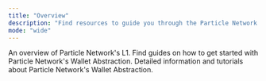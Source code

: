 ```yaml
---
title: "Overview"
description: "Find resources to guide you through the Particle Network's ecosystem."
mode: "wide"
---
```


<CardGroup cols={3}>
  <Card title="TECHNOLOGY" icon= "bolt-lightning" href="/resources/modular-l1/introduction">
    An overview of Particle Network's L1.
  </Card>
    <Card title="QUICKSTART: WALLET ABSTRACTION" icon= "wallet" href="/resources/quickstart/intro">
    Find guides on how to get started with Particle Network's Wallet Abstraction.
  </Card>
  <Card title="INTEGRATING WALLET ABSTRACTION" icon= "screwdriver-wrench" href="/resources/integrations/waas/auth">
    Detailed information and tutorials about Particle Network's Wallet Abstraction.
  </Card>
</CardGroup>